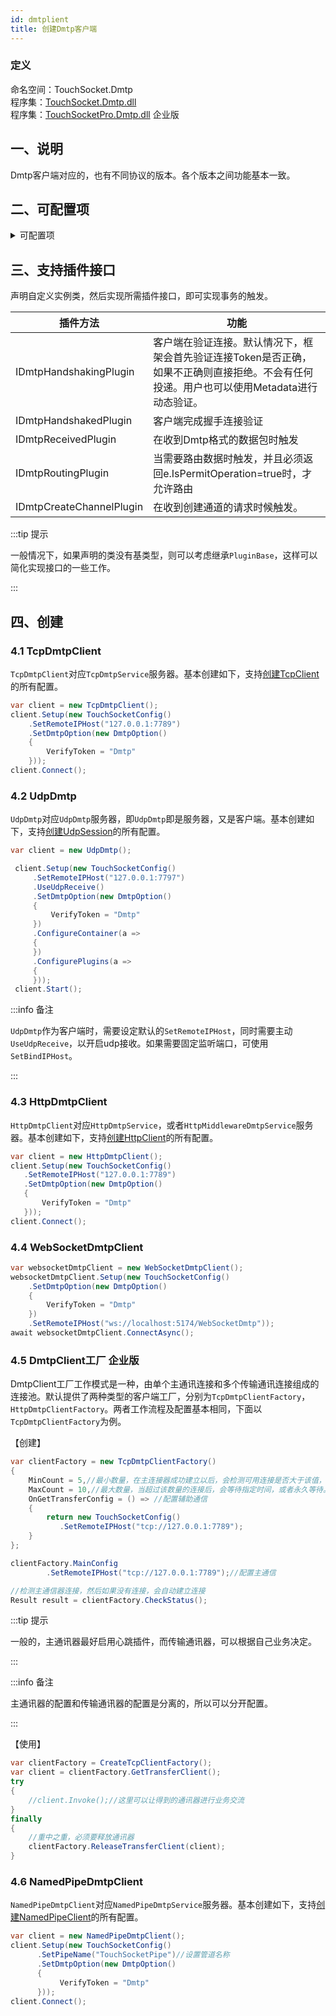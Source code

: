 ```yaml
---
id: dmtplient
title: 创建Dmtp客户端
---
```



### 定义

命名空间：TouchSocket.Dmtp <br/>
程序集：[TouchSocket.Dmtp.dll](https://www.nuget.org/packages/TouchSocket.Dmtp)<br/>
程序集：[TouchSocketPro.Dmtp.dll](https://www.nuget.org/packages/TouchSocketPro.Dmtp) <Tag>企业版</Tag>

## 一、说明

Dmtp客户端对应的，也有不同协议的版本。各个版本之间功能基本一致。

## 二、可配置项

<details>
<summary>可配置项</summary>
<div>

#### SetDmtpOption
设置Dmtp相关配置。其中包含：

- VerifyToken：设置验证口令。 
- Id：连接时指定Id。
- Metadata：连接时指定元数据。可以在连接时，指定一些字符串键值对。

</div>
</details>

## 三、支持插件接口

声明自定义实例类，然后实现所需插件接口，即可实现事务的触发。

|  插件方法 | 功能 |
| --- | --- |
| IDmtpHandshakingPlugin | 客户端在验证连接。默认情况下，框架会首先验证连接Token是否正确，如果不正确则直接拒绝。不会有任何投递。用户也可以使用Metadata进行动态验证。 |
| IDmtpHandshakedPlugin | 客户端完成握手连接验证 |
| IDmtpReceivedPlugin | 在收到Dmtp格式的数据包时触发 |
| IDmtpRoutingPlugin | 当需要路由数据时触发，并且必须返回e.IsPermitOperation=true时，才允许路由 |
| IDmtpCreateChannelPlugin | 在收到创建通道的请求时候触发。 |

:::tip 提示

一般情况下，如果声明的类没有基类型，则可以考虑继承`PluginBase`，这样可以简化实现接口的一些工作。

:::  

## 四、创建

### 4.1 TcpDmtpClient

`TcpDmtpClient`对应`TcpDmtpService`服务器。基本创建如下，支持[创建TcpClient](./tcpclient.mdx)的所有配置。

```csharp showLineNumbers
var client = new TcpDmtpClient();
client.Setup(new TouchSocketConfig()
    .SetRemoteIPHost("127.0.0.1:7789")
    .SetDmtpOption(new DmtpOption()
    {
        VerifyToken = "Dmtp"
    }));
client.Connect();
```

### 4.2 UdpDmtp

`UdpDmtp`对应`UdpDmtp`服务器，即`UdpDmtp`即是服务器，又是客户端。基本创建如下，支持[创建UdpSession](./udpsession.mdx)的所有配置。

```csharp {1,4-6,11} showLineNumbers
var client = new UdpDmtp();

 client.Setup(new TouchSocketConfig()
     .SetRemoteIPHost("127.0.0.1:7797")
     .UseUdpReceive()
     .SetDmtpOption(new DmtpOption()
     {
         VerifyToken = "Dmtp"
     })
     .ConfigureContainer(a =>
     {
     })
     .ConfigurePlugins(a =>
     {
     }));
 client.Start();
```

:::info 备注

`UdpDmtp`作为客户端时，需要设定默认的`SetRemoteIPHost`，同时需要主动`UseUdpReceive`，以开启udp接收。如果需要固定监听端口，可使用`SetBindIPHost`。

:::  

### 4.3 HttpDmtpClient

`HttpDmtpClient`对应`HttpDmtpService`，或者`HttpMiddlewareDmtpService`服务器。基本创建如下，支持[创建HttpClient](./httpclient.mdx)的所有配置。

```csharp showLineNumbers
var client = new HttpDmtpClient();
client.Setup(new TouchSocketConfig()
   .SetRemoteIPHost("127.0.0.1:7789")
   .SetDmtpOption(new DmtpOption()
   {
       VerifyToken = "Dmtp"
   }));
client.Connect();
```

### 4.4 WebSocketDmtpClient

```csharp showLineNumbers
var websocketDmtpClient = new WebSocketDmtpClient();
websocketDmtpClient.Setup(new TouchSocketConfig()
    .SetDmtpOption(new DmtpOption()
    {
        VerifyToken = "Dmtp"
    })
    .SetRemoteIPHost("ws://localhost:5174/WebSocketDmtp"));
await websocketDmtpClient.ConnectAsync();
```


### 4.5 DmtpClient工厂 <Tag>企业版</Tag>

DmtpClient工厂工作模式是一种，由单个主通讯连接和多个传输通讯连接组成的连接池。默认提供了两种类型的客户端工厂，分别为`TcpDmtpClientFactory`，`HttpDmtpClientFactory`。两者工作流程及配置基本相同，下面以`TcpDmtpClientFactory`为例。

【创建】
```csharp showLineNumbers
var clientFactory = new TcpDmtpClientFactory()
{
    MinCount = 5,//最小数量，在主连接器成功建立以后，会检测可用连接是否大于该值，否的话会自动建立。
    MaxCount = 10,//最大数量，当超过该数量的连接后，会等待指定时间，或者永久等待。
    OnGetTransferConfig = () => //配置辅助通信
    {
        return new TouchSocketConfig()
           .SetRemoteIPHost("tcp://127.0.0.1:7789");
    }
};

clientFactory.MainConfig
        .SetRemoteIPHost("tcp://127.0.0.1:7789");//配置主通信

//检测主通信器连接，然后如果没有连接，会自动建立连接
Result result = clientFactory.CheckStatus();
```

:::tip 提示

一般的，主通讯器最好启用心跳插件，而传输通讯器，可以根据自己业务决定。

:::  

:::info 备注

主通讯器的配置和传输通讯器的配置是分离的，所以可以分开配置。

:::  

【使用】

```csharp showLineNumbers
var clientFactory = CreateTcpClientFactory();
var client = clientFactory.GetTransferClient();
try
{
    //client.Invoke();//这里可以让得到的通讯器进行业务交流
}
finally
{
    //重中之重，必须要释放通讯器
    clientFactory.ReleaseTransferClient(client);
}
```

### 4.6 NamedPipeDmtpClient

`NamedPipeDmtpClient`对应`NamedPipeDmtpService`服务器。基本创建如下，支持[创建NamedPipeClient](./namedpipeclient.mdx)的所有配置。

```csharp showLineNumbers
var client = new NamedPipeDmtpClient();
client.Setup(new TouchSocketConfig()
      .SetPipeName("TouchSocketPipe")//设置管道名称
      .SetDmtpOption(new DmtpOption()
      {
           VerifyToken = "Dmtp"
      }));
client.Connect();
```